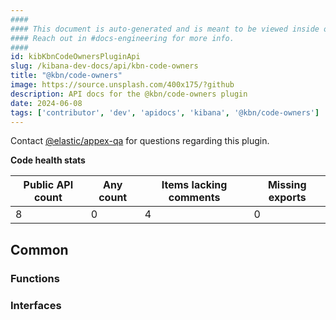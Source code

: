 ```yaml
---
####
#### This document is auto-generated and is meant to be viewed inside our experimental, new docs system.
#### Reach out in #docs-engineering for more info.
####
id: kibKbnCodeOwnersPluginApi
slug: /kibana-dev-docs/api/kbn-code-owners
title: "@kbn/code-owners"
image: https://source.unsplash.com/400x175/?github
description: API docs for the @kbn/code-owners plugin
date: 2024-06-08
tags: ['contributor', 'dev', 'apidocs', 'kibana', '@kbn/code-owners']
---
```




Contact [@elastic/appex-qa](https://github.com/orgs/elastic/teams/appex-qa) for questions regarding this plugin.

**Code health stats**

| Public API count  | Any count | Items lacking comments | Missing exports |
|-------------------|-----------|------------------------|-----------------|
| 8 | 0 | 4 | 0 |

## Common

### Functions
<DocDefinitionList data={kbnCodeOwnersObj.common.functions}/>

### Interfaces
<DocDefinitionList data={kbnCodeOwnersObj.common.interfaces}/>

